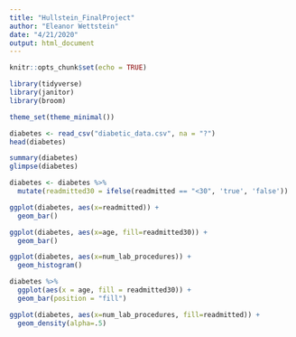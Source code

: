 ```yaml
---
title: "Hullstein_FinalProject"
author: "Eleanor Wettstein"
date: "4/21/2020"
output: html_document
---
```


```r
knitr::opts_chunk$set(echo = TRUE)
```

```r
library(tidyverse)
library(janitor)
library(broom)

theme_set(theme_minimal())
```


```r
diabetes <- read_csv("diabetic_data.csv", na = "?")
head(diabetes)
```

```r
summary(diabetes)
glimpse(diabetes)
```



```r
diabetes <- diabetes %>% 
  mutate(readmitted30 = ifelse(readmitted == "<30", 'true', 'false'))
```

```r
ggplot(diabetes, aes(x=readmitted)) +
  geom_bar()

ggplot(diabetes, aes(x=age, fill=readmitted30)) +
  geom_bar()

ggplot(diabetes, aes(x=num_lab_procedures)) +
  geom_histogram()
```
```r
diabetes %>% 
  ggplot(aes(x = age, fill = readmitted30)) +
  geom_bar(position = "fill")
```

```r
ggplot(diabetes, aes(x=num_lab_procedures, fill=readmitted)) +
  geom_density(alpha=.5)
```







